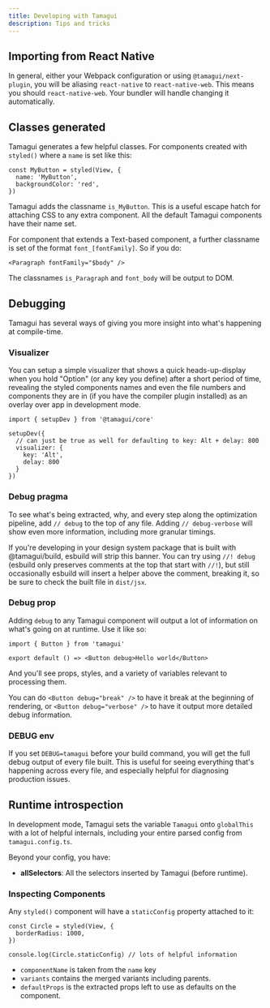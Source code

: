 ```yaml
---
title: Developing with Tamagui
description: Tips and tricks
---
```


## Importing from React Native

In general, either your Webpack configuration or using `@tamagui/next-plugin`,
you will be aliasing `react-native` to `react-native-web`. This means you should
`react-native-web`. Your bundler will handle changing it automatically.

## Classes generated

Tamagui generates a few helpful classes. For components created with `styled()`
where a `name` is set like this:

```tsx
const MyButton = styled(View, {
  name: 'MyButton',
  backgroundColor: 'red',
})
```

Tamagui adds the classname `is_MyButton`. This is a useful escape hatch for
attaching CSS to any extra component. All the default Tamagui components have
their name set.

For component that extends a Text-based component, a further classname is set of
the format `font_[fontFamily]`. So if you do:

```tsx
<Paragraph fontFamily="$body" />
```

The classnames `is_Paragraph` and `font_body` will be output to DOM.

## Debugging

Tamagui has several ways of giving you more insight into what's happening at
compile-time.

### Visualizer

You can setup a simple visualizer that shows a quick heads-up-display when you
hold "Option" (or any key you define) after a short period of time, revealing
the styled components names and even the file numbers and components they are in
(if you have the compiler plugin installed) as an overlay over app in
development mode.

```tsx
import { setupDev } from '@tamagui/core'

setupDev({
  // can just be true as well for defaulting to key: Alt + delay: 800
  visualizer: {
    key: 'Alt',
    delay: 800
  }
})
```

### Debug pragma

To see what's being extracted, why, and every step along the optimization
pipeline, add `// debug` to the top of any file. Adding `// debug-verbose` will
show even more information, including more granular timings.

If you're developing in your design system package that is built with
@tamagui/build, esbuild will strip this banner. You can try using `//! debug`
(esbuild only preserves comments at the top that start with `//!`), but still
occasionally esbuild will insert a helper above the comment, breaking it, so be
sure to check the built file in `dist/jsx`.

### Debug prop

Adding `debug` to any Tamagui component will output a lot of information on
what's going on at runtime. Use it like so:

```tsx
import { Button } from 'tamagui'

export default () => <Button debug>Hello world</Button>
```

And you'll see props, styles, and a variety of variables relevant to processing
them.

You can do `<Button debug="break" />` to have it break at the beginning of
rendering, or `<Button debug="verbose" />` to have it output more detailed debug
information.

### DEBUG env

If you set `DEBUG=tamagui` before your build command, you will get the full
debug output of every file built. This is useful for seeing everything that's
happening across every file, and especially helpful for diagnosing production
issues.

## Runtime introspection

In development mode, Tamagui sets the variable `Tamagui` onto `globalThis` with
a lot of helpful internals, including your entire parsed config from
`tamagui.config.ts`.

Beyond your config, you have:

- **allSelectors**: All the selectors inserted by Tamagui (before runtime).

### Inspecting Components

Any `styled()` component will have a `staticConfig` property attached to it:

```tsx
const Circle = styled(View, {
  borderRadius: 1000,
})

console.log(Circle.staticConfig) // lots of helpful information
```

- `componentName` is taken from the `name` key
- `variants` contains the merged variants including parents.
- `defaultProps` is the extracted props left to use as defaults on the
  component.

